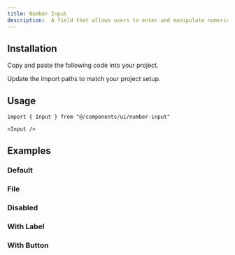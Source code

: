 ```yaml
---
title: Number Input
description:  A field that allows users to enter and manipulate numeric values within a specified range.
---
```


<ComponentPreview name="number-input" />

## Installation

<ComponentInstall>

<Fragment slot="manual">

<Steps>

<Step>Copy and paste the following code into your project.</Step>

<ComponentSource path="registry/default/ui/number-input.tsx" />

<Step>Update the import paths to match your project setup.</Step>

</Steps>

</Fragment>

</ComponentInstall>

## Usage

```tsx
import { Input } from "@/components/ui/number-input"
```

```tsx
<Input />
```

## Examples

### Default

<ComponentPreview name="input" />

### File

<ComponentPreview
  name="input-file"
  className="[&_input]:max-w-xs"
  description="A file input component."
/>

### Disabled

<ComponentPreview
  name="input-disabled"
  className="[&_input]:max-w-xs"
  description="A disabled input component."
/>

### With Label

<ComponentPreview
  name="input-with-label"
  className="[&_input]:max-w-xs"
  description="An input component with a label."
/>

### With Button

<ComponentPreview
  name="input-with-button"
  className="[&_input]:max-w-xs"
  description="An input component with a button."
/>
